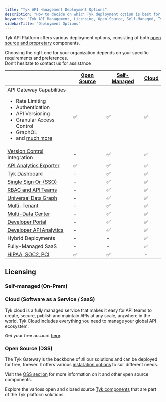 ```yaml
---
title: "Tyk API Management Deployment Options"
description: "How to decide on which Tyk deployment option is best for you"
keywords: "Tyk API Management, Licensing, Open Source, Self-Managed, Tyk Cloud, API Gateway"
sidebarTitle: "Deployment Options"
---
```



Tyk API Platform offers various deployment options, consisting of both [open source and proprietary](/5.8/tyk-stack)
components.

Choosing the right one for your organization depends on your specific requirements and preferences.
<br />Don’t hesitate to contact us for assistance <ButtonLeft href="https://tyk.io/contact/" color="green" content="Contact us" />

|                                                                                                                                                                                                                                    | [Open Source](/5.8/tyk-open-source)  |   [Self-Managed](/5.8/tyk-self-managed/install)      |  [Cloud](https://account.cloud-ara.tyk.io/signup)
|------------------------------------------------------------------------------------------------------------------------------------------------------------------------------------------------------------------------------------|----------------|-------------------|---------
| API Gateway Capabilities <br /> <ul><li>Rate Limiting</li><li>Authentication</li> <li>API Versioning</li><li>Granular Access Control</li><li>GraphQL</li>  <li>and [much more](/5.8/tyk-open-source)</li></ul> | ✅             |✅	              |✅
| [Version Control](/5.8/api-management/automations/sync) Integration                                                                                                                                                      | -		      |✅	              |✅
| [API Analytics Exporter](/5.8/tyk-pump)                                                                                                                                                                                   | ✅		      |✅	              |✅	 
| [Tyk Dashboard](/5.8/tyk-dashboard)                                                                                                                                                                                       | -	          |✅	              |✅	 
| [Single Sign On (SSO)](/5.8/api-management/external-service-integration#single-sign-on-sso)                                                                                                                                                         | -	          |✅	              |✅	      
| [RBAC and API Teams](/5.8/api-management/user-management#)                                                                                                                                                                             | -	          |✅	              |✅	      
| [Universal Data Graph](/5.8/api-management/data-graph#overview)                                                                                                                                                                         | -	          |✅	              |✅	      
| [Multi-Tenant](/5.8/api-management/dashboard-configuration#organizations)                                                                                                                                           | -	          |✅	              |✅	      
| [Multi-Data Center](/5.8/api-management/mdcb#managing-geographically-distributed-gateways-to-minimize-latency-and-protect-data-sovereignty)                                                                                                                                                                           | -	          |✅	              |✅	      
| [Developer Portal](/5.8/tyk-developer-portal)                                                                                                                                                                             | -		      |✅	              |✅	 
| [Developer API Analytics](/5.8/api-management/dashboard-configuration#traffic-analytics)                                                                                                                                                                   | -		      |✅	              |✅	   
| Hybrid Deployments                                                                                                                                                                                                                 | -		      |-	              |✅
| Fully-Managed SaaS                                                                                                                                                                                                                 | -		      |-	              |✅
| [HIPAA, SOC2, PCI](https://tyk.io/governance-and-auditing/)                                                                                                                                                                        | ✅		      |✅	              | -


## Licensing

### Self-managed (On-Prem)

<SelfManagedLicensingInclude/>

### Cloud (Software as a Service / SaaS)

Tyk cloud is a fully managed service that makes it easy for API teams to create, secure, publish and maintain APIs at any scale, anywhere in the world. Tyk Cloud includes everything you need to manage your global API ecosystem.

Get your free account [here](https://tyk.io/sign-up/).

### Open Source (OSS)

The Tyk Gateway is the backbone of all our solutions and can be deployed for free, forever. It offers various [installation options](/5.8/apim/open-source/installation) to suit different needs.

Visit the [OSS section](/5.8/tyk-open-source) for more information on it and other open source components.

Explore the various open and closed source [Tyk components](/5.8/tyk-stack) that are part of the Tyk platform solutions.
